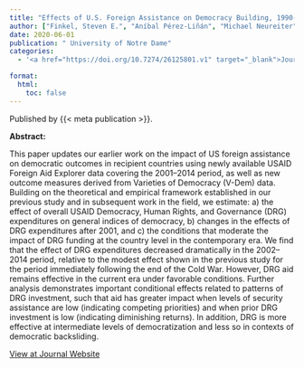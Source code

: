 ```yaml
---
title: "Effects of U.S. Foreign Assistance on Democracy Building, 1990-2014: An Update"
author: ["Finkel, Steven E.", "Aníbal Pérez-Liñán", "Michael Neureiter", "Chris A. Belasco"]
date: 2020-06-01
publication: " University of Notre Dame"
categories:
  - '<a href="https://doi.org/10.7274/26125801.v1" target="_blank">Journal</a>'

format:
  html:
    toc: false
---
```


Published by {{< meta publication >}}.

**Abstract:**

::: justify-text
This paper updates our earlier work on the impact of US foreign assistance on democratic outcomes in recipient countries using newly available USAID Foreign Aid Explorer data covering the 2001–2014 period, as well as new outcome measures derived from Varieties of Democracy (V-Dem) data. Building on the theoretical and empirical framework established in our previous study and in subsequent work in the field, we estimate: a) the effect of overall USAID Democracy, Human Rights, and Governance (DRG) expenditures on general indices of democracy, b) changes in the effects of DRG expenditures after 2001, and c) the conditions that moderate the impact of DRG funding at the country level in the contemporary era. We find that the effect of DRG expenditures decreased dramatically in the 2002–2014 period, relative to the modest effect shown in the previous study for the period immediately following the end of the Cold War. However, DRG aid remains effective in the current era under favorable conditions. Further analysis demonstrates important conditional effects related to patterns of DRG investment, such that aid has greater impact when levels of security assistance are low (indicating competing priorities) and when prior DRG investment is low (indicating diminishing returns). In addition, DRG is more effective at intermediate levels of democratization and less so in contexts of democratic backsliding.
:::

[View at Journal Website](https://doi.org/10.7274/26125801.v1){.btn .btn-outline-success target="_blank"}
